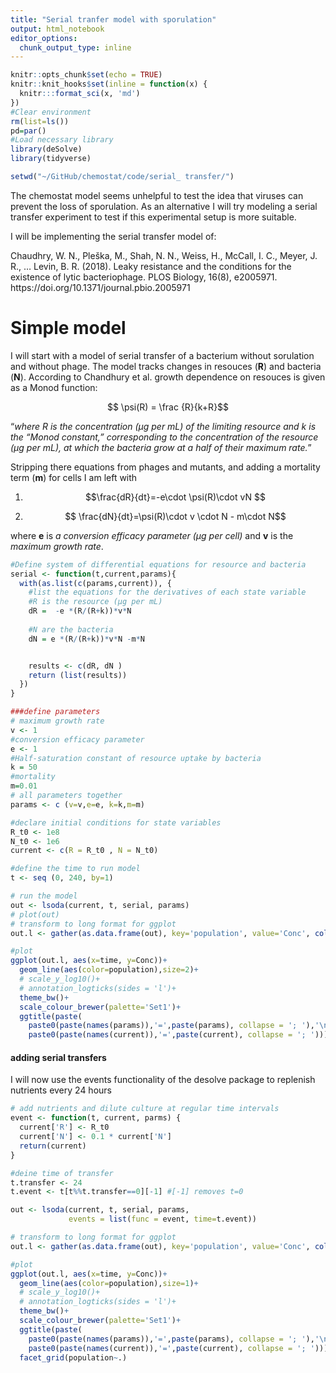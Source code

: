 ```yaml
---
title: "Serial tranfer model with sporulation"
output: html_notebook
editor_options: 
  chunk_output_type: inline
---
```

```r
knitr::opts_chunk$set(echo = TRUE)
knitr::knit_hooks$set(inline = function(x) {
  knitr:::format_sci(x, 'md')
})
#Clear environment
rm(list=ls())
pd=par()
#Load necessary library
library(deSolve)
library(tidyverse)

setwd("~/GitHub/chemostat/code/serial_ transfer/")
```
The chemostat model seems unhelpful to test the idea that viruses can prevent the loss of sporulation. As an alternative I will try modeling a serial transfer experiment to test if this experimental setup is more suitable.

I will be implementing the serial transfer model of:

Chaudhry, W. N., Pleška, M., Shah, N. N., Weiss, H., McCall, I. C., Meyer, J. R., … Levin, B. R. 
(2018). Leaky resistance and the conditions for the existence of lytic bacteriophage. 
PLOS Biology, 16(8), e2005971. https://doi.org/10.1371/journal.pbio.2005971 

# Simple model
I will start with a model of serial transfer of a bacterium without sorulation and without phage. The model tracks changes in resouces (**R**) and bacteria (**N**). 
According to Chandhury et al. growth dependence on resouces is given as a Monod function:

$$ \psi(R) =  \frac {R}{k+R}$$
 
 "*where R is the concentration (μg per mL) of the limiting resource and k is the “Monod constant,” corresponding to the concentration of the resource (μg per mL), at which the bacteria grow at a half of their maximum rate.*"

Stripping there equations from phages and mutants, and adding a mortality term (**m**) for cells I am left with

(@) $$\frac{dR}{dt}=-e\cdot \psi(R)\cdot vN $$

(@) $$ \frac{dN}{dt}=\psi(R)\cdot v \cdot N - m\cdot N$$

where **e** is *a conversion efficacy parameter (μg per cell)* and **v** is the *maximum growth rate*.
```r
#Define system of differential equations for resource and bacteria
serial <- function(t,current,params){
  with(as.list(c(params,current)), {
    #list the equations for the derivatives of each state variable
    #R is the resource (μg per mL)
    dR =  -e *(R/(R+k))*v*N  
    
    #N are the bacteria 
    dN = e *(R/(R+k))*v*N -m*N


    results <- c(dR, dN )
    return (list(results))
  })
}

###define parameters
# maximum growth rate
v <- 1
#conversion efficacy parameter
e <- 1
#Half-saturation constant of resource uptake by bacteria
k = 50
#mortality
m=0.01
# all parameters together
params <- c (v=v,e=e, k=k,m=m)

#declare initial conditions for state variables
R_t0 <- 1e8
N_t0 <- 1e6
current <- c(R = R_t0 , N = N_t0)

#define the time to run model
t <- seq (0, 240, by=1)

# run the model
out <- lsoda(current, t, serial, params)
# plot(out)
# transform to long format for ggplot
out.l <- gather(as.data.frame(out), key='population', value='Conc', colnames(out)[-1])

#plot
ggplot(out.l, aes(x=time, y=Conc))+
  geom_line(aes(color=population),size=2)+
  # scale_y_log10()+
  # annotation_logticks(sides = 'l')+
  theme_bw()+
  scale_colour_brewer(palette='Set1')+
  ggtitle(paste(
    paste0(paste(names(params)),'=',paste(params), collapse = '; '),'\n',
    paste0(paste(names(current)),'=',paste(current), collapse = '; ')))

```

#### adding serial transfers
I will now use the events functionality of the desolve package to replenish nutrients every 24 hours
```r

# add nutrients and dilute culture at regular time intervals
event <- function(t, current, parms) {
  current['R'] <- R_t0
  current['N'] <- 0.1 * current['N']
  return(current)
}

#deine time of transfer
t.transfer <- 24
t.event <- t[t%%t.transfer==0][-1] #[-1] removes t=0

out <- lsoda(current, t, serial, params,
             events = list(func = event, time=t.event))

# transform to long format for ggplot
out.l <- gather(as.data.frame(out), key='population', value='Conc', colnames(out)[-1])

#plot
ggplot(out.l, aes(x=time, y=Conc))+
  geom_line(aes(color=population),size=1)+
  # scale_y_log10()+
  # annotation_logticks(sides = 'l')+
  theme_bw()+
  scale_colour_brewer(palette='Set1')+
  ggtitle(paste(
    paste0(paste(names(params)),'=',paste(params), collapse = '; '),'\n',
    paste0(paste(names(current)),'=',paste(current), collapse = '; ')))+
  facet_grid(population~.)
  
```

